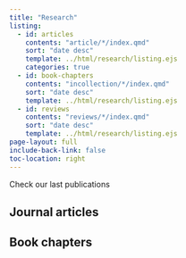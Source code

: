 ```yaml
---
title: "Research"
listing:
  - id: articles
    contents: "article/*/index.qmd"
    sort: "date desc"
    template: ../html/research/listing.ejs
    categories: true
  - id: book-chapters
    contents: "incollection/*/index.qmd"
    sort: "date desc"
    template: ../html/research/listing.ejs
  - id: reviews
    contents: "reviews/*/index.qmd"
    sort: "date desc"
    template: ../html/research/listing.ejs
page-layout: full
include-back-link: false
toc-location: right
---
```


Check our last publications

## Journal articles

:::{#articles}
:::



## Book chapters

:::{#book-chapters}
:::

